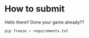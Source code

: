 # How to submit

Hello there!! Done your game already??

```Python
pip freeze > requirements.txt
```